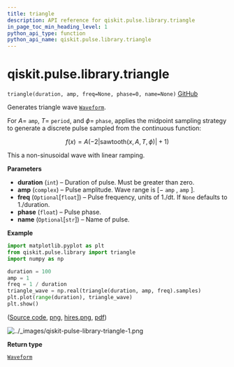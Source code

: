 ```yaml
---
title: triangle
description: API reference for qiskit.pulse.library.triangle
in_page_toc_min_heading_level: 1
python_api_type: function
python_api_name: qiskit.pulse.library.triangle
---
```


# qiskit.pulse.library.triangle

<span id="qiskit.pulse.library.triangle" />

`triangle(duration, amp, freq=None, phase=0, name=None)` [GitHub](https://github.com/qiskit/qiskit/tree/stable/0.23/qiskit/pulse/library/discrete.py "view source code")

Generates triangle wave [`Waveform`](qiskit.pulse.library.Waveform "qiskit.pulse.library.Waveform").

For $A=$ `amp`, $T=$ `period`, and $\phi=$ `phase`, applies the midpoint sampling strategy to generate a discrete pulse sampled from the continuous function:

$$
f(x) = A \left(-2\left|\text{sawtooth}(x, A, T, \phi)\right| + 1\right)
$$

This a non-sinusoidal wave with linear ramping.

**Parameters**

*   **duration** (`int`) – Duration of pulse. Must be greater than zero.
*   **amp** (`complex`) – Pulse amplitude. Wave range is $[-$ `amp` $,$ `amp` $]$.
*   **freq** (`Optional`\[`float`]) – Pulse frequency, units of 1./dt. If `None` defaults to 1./duration.
*   **phase** (`float`) – Pulse phase.
*   **name** (`Optional`\[`str`]) – Name of pulse.

**Example**

```python
import matplotlib.pyplot as plt
from qiskit.pulse.library import triangle
import numpy as np

duration = 100
amp = 1
freq = 1 / duration
triangle_wave = np.real(triangle(duration, amp, freq).samples)
plt.plot(range(duration), triangle_wave)
plt.show()
```

([Source code](qiskit-pulse-library-triangle-1.py), [png](qiskit-pulse-library-triangle-1.png), [hires.png](qiskit-pulse-library-triangle-1.hires.png), [pdf](qiskit-pulse-library-triangle-1.pdf))

![../\_images/qiskit-pulse-library-triangle-1.png](/images/api/qiskit/0.40/qiskit-pulse-library-triangle-1.png)

**Return type**

[`Waveform`](qiskit.pulse.library.Waveform "qiskit.pulse.library.waveform.Waveform")

